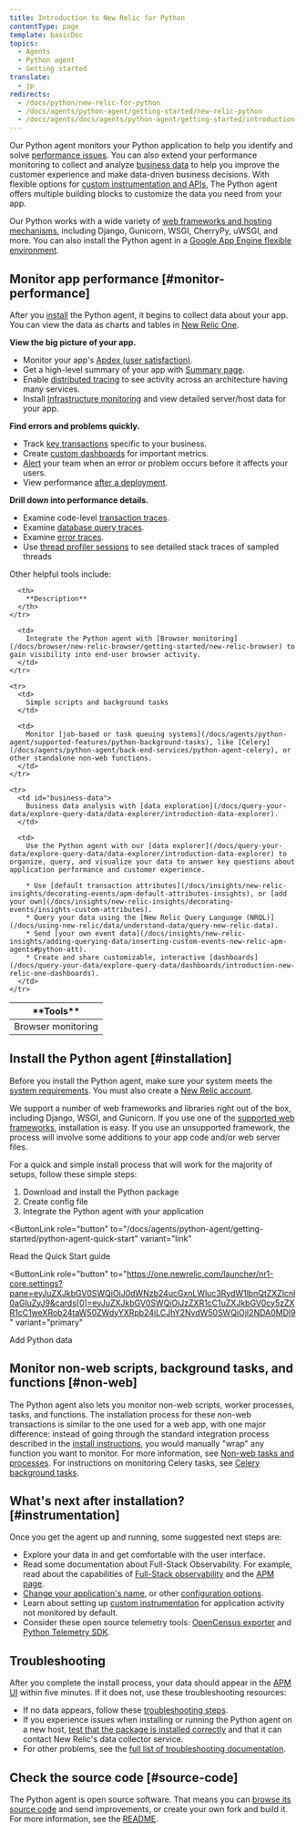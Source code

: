 ```yaml
---
title: Introduction to New Relic for Python
contentType: page
template: basicDoc
topics:
  - Agents
  - Python agent
  - Getting started
translate:
  - jp
redirects:
  - /docs/python/new-relic-for-python
  - /docs/agents/python-agent/getting-started/new-relic-python
  - /docs/agents/docs/agents/python-agent/getting-started/introduction-new-relic-python
---
```


Our Python agent monitors your Python application to help you identify and solve [performance issues](#monitor-performance). You can also extend your performance monitoring to collect and analyze [business data](#business-data) to help you improve the customer experience and make data-driven business decisions. With flexible options for [custom instrumentation and APIs](/docs/agents/python-agent/custom-instrumentation/python-custom-instrumentation), The Python agent offers multiple building blocks to customize the data you need from your app.

Our Python works with a wide variety of [web frameworks and hosting mechanisms](/docs/agents/python-agent/getting-started/instrumented-python-packages), including Django, Gunicorn, WSGI, CherryPy, uWSGI, and more. You can also install the Python agent in a [Google App Engine flexible environment](/docs/agents/python-agent/hosting-services/install-new-relic-python-agent-gae-flexible-environment).

## Monitor app performance [#monitor-performance]

After you [install](#installation) the Python agent, it begins to collect data about your app. You can view the data as charts and tables in [New Relic One](/docs/new-relic-one/use-new-relic-one/get-started/introduction-new-relic-one).

**View the big picture of your app.**

* Monitor your app's [Apdex (user satisfaction)](/docs/apm/new-relic-apm/apdex/apdex-measuring-user-satisfaction).
* Get a high-level summary of your app with [Summary page](/docs/apm/applications-menu/monitoring/apm-overview-page).
* Enable [distributed tracing](/docs/apm/distributed-tracing/getting-started/introduction-distributed-tracing) to see activity across an architecture having many services.
* Install [Infrastructure monitoring](/docs/infrastructure/new-relic-infrastructure/getting-started/introduction-new-relic-infrastructure) and view detailed server/host data for your app.

**Find errors and problems quickly.**

* Track [key transactions](/docs/apm/transactions/key-transactions/key-transactions-tracking-important-transactions-or-events) specific to your business.
* Create [custom dashboards](/docs/dashboards/new-relic-dashboards/custom-dashboards/custom-dashboards) for important metrics.
* [Alert](/docs/alerts/alert-policies/understanding-alert-policies/alerting-new-relic) your team when an error or problem occurs before it affects your users.
* View performance [after a deployment](/docs/apm/applications-menu/events/deployments-page).

**Drill down into performance details.**

* Examine code-level [transaction traces](/docs/apm/transactions/transaction-traces/transaction-traces).
* Examine [database query traces](/apm/transactions/transaction-traces/troubleshoot-sql-statements).
* Examine [error traces](/docs/apm/applications-menu/events/view-apm-error-analytics).
* Use [thread profiler sessions](/docs/apm/applications-menu/events/thread-profiler-tool) to see detailed stack traces of sampled threads

Other helpful tools include:

<Table>
  <thead>
    <tr>
      <th style={{ width: "200px" }}>
        **Tools**
      </th>

      <th>
        **Description**
      </th>
    </tr>
  </thead>

  <tbody>
    <tr>
      <td>
        Browser monitoring
      </td>

      <td>
        Integrate the Python agent with [Browser monitoring](/docs/browser/new-relic-browser/getting-started/new-relic-browser) to gain visibility into end-user browser activity.
      </td>
    </tr>

    <tr>
      <td>
        Simple scripts and background tasks
      </td>

      <td>
        Monitor [job-based or task queuing systems](/docs/agents/python-agent/supported-features/python-background-tasks), like [Celery](/docs/agents/python-agent/back-end-services/python-agent-celery), or other standalone non-web functions.
      </td>
    </tr>

    <tr>
      <td id="business-data">
        Business data analysis with [data exploration](/docs/query-your-data/explore-query-data/data-explorer/introduction-data-explorer).
      </td>

      <td>
        Use the Python agent with our [data explorer](/docs/query-your-data/explore-query-data/data-explorer/introduction-data-explorer) to organize, query, and visualize your data to answer key questions about application performance and customer experience.

        * Use [default transaction attributes](/docs/insights/new-relic-insights/decorating-events/apm-default-attributes-insights), or [add your own](/docs/insights/new-relic-insights/decorating-events/insights-custom-attributes).
        * Query your data using the [New Relic Query Language (NRQL)](/docs/using-new-relic/data/understand-data/query-new-relic-data).
        * Send [your own event data](/docs/insights/new-relic-insights/adding-querying-data/inserting-custom-events-new-relic-apm-agents#python-att).
        * Create and share customizable, interactive [dashboards](/docs/query-your-data/explore-query-data/dashboards/introduction-new-relic-one-dashboards).
      </td>
    </tr>
  </tbody>
</Table>

## Install the Python agent [#installation]

Before you install the Python agent, make sure your system meets the [system requirements](/docs/agents/python-agent/getting-started/compatibility-requirements-python-agent). You must also create a [New Relic account](/docs/accounts-partnerships/accounts/account-setup/create-your-new-relic-account).

We support a number of web frameworks and libraries right out of the box, including Django, WSGI, and Gunicorn. If you use one of the [supported web frameworks](/docs/agents/python-agent/getting-started/instrumented-python-packages), installation is easy. If you use an unsupported framework, the process will involve some additions to your app code and/or web server files.

For a quick and simple install process that will work for the majority of setups, follow these simple steps:

1. Download and install the Python package
2. Create config file
3. Integrate the Python agent with your application

<ButtonLink
  role="button"
  to="/docs/agents/python-agent/getting-started/python-agent-quick-start"
  variant="link"
>
  Read the Quick Start guide
</ButtonLink>

<ButtonLink
  role="button"
  to="https://one.newrelic.com/launcher/nr1-core.settings?pane=eyJuZXJkbGV0SWQiOiJ0dWNzb24ucGxnLWluc3RydW1lbnQtZXZlcnl0aGluZyJ9&cards[0]=eyJuZXJkbGV0SWQiOiJzZXR1cC1uZXJkbGV0cy5zZXR1cC1weXRob24taW50ZWdyYXRpb24iLCJhY2NvdW50SWQiOjI2NDA0MDl9"
  variant="primary"
>
  Add Python data
</ButtonLink>

## Monitor non-web scripts, background tasks, and functions [#non-web]

The Python agent also lets you monitor non-web scripts, worker processes, tasks, and functions. The installation process for these non-web transactions is similar to the one used for a web app, with one major difference: instead of going through the standard integration process described in the [install instructions](/docs/agents/python-agent/getting-started/python-agent-quick-start), you would manually "wrap" any function you want to monitor. For more information, see [Non-web tasks and processes](/docs/agents/python-agent/supported-features/python-background-tasks). For instructions on monitoring Celery tasks, see [Celery background tasks](/docs/agents/python-agent/back-end-services/python-agent-celery).

## What's next after installation? [#instrumentation]

Once you get the agent up and running, some suggested next steps are:

* Explore your data in and get comfortable with the user interface.
* Read some documentation about Full-Stack Observability. For example, read about the capabilities of [Full-Stack observability](/docs/full-stack-observability/monitor-everything/get-started-new-relic-monitoring-tools/get-started-full-stack-observability) and the [APM page](/docs/apm).
* [Change your application's name](/docs/agents/manage-apm-agents/app-naming/rename-your-application), or other [configuration options](/docs/agents/python-agent/installation-configuration/python-agent-configuration).
* Learn about setting up [custom instrumentation](/docs/agents/python-agent/custom-instrumentation/python-custom-instrumentation) for application activity not monitored by default.
* Consider these open source telemetry tools: [OpenCensus exporter](/docs/integrations/open-source-telemetry-integrations/open-source-telemetry-integration-list/new-relics-opencensus-integration) and [Python Telemetry SDK](/docs/data-ingest-apis/get-data-new-relic/new-relic-sdks/telemetry-sdks-send-custom-telemetry-data-new-relic).

## Troubleshooting

After you complete the install process, your data should appear in the [APM UI](/docs/apm/applications-menu/monitoring/apm-overview-page) within five minutes. If it does not, use these troubleshooting resources:

* If no data appears, follow these [troubleshooting steps](/docs/agents/python-agent/troubleshooting/no-data-appears-python).
* If you experience issues when installing or running the Python agent on a new host, [test that the package is installed correctly](/docs/agents/python-agent/installation-configuration/testing-python-agent) and that it can contact New Relic's data collector service.
* For other problems, see the [full list of troubleshooting documentation](/docs/agents/python-agent/troubleshooting/).

## Check the source code [#source-code]

The Python agent is open source software. That means you can [browse its source code](https://github.com/newrelic/newrelic-python-agent "Link opens in a new window.") and send improvements, or create your own fork and build it. For more information, see the [README](https://github.com/newrelic/newrelic-python-agent/blob/main/README.rst "Link opens in a new window.").
